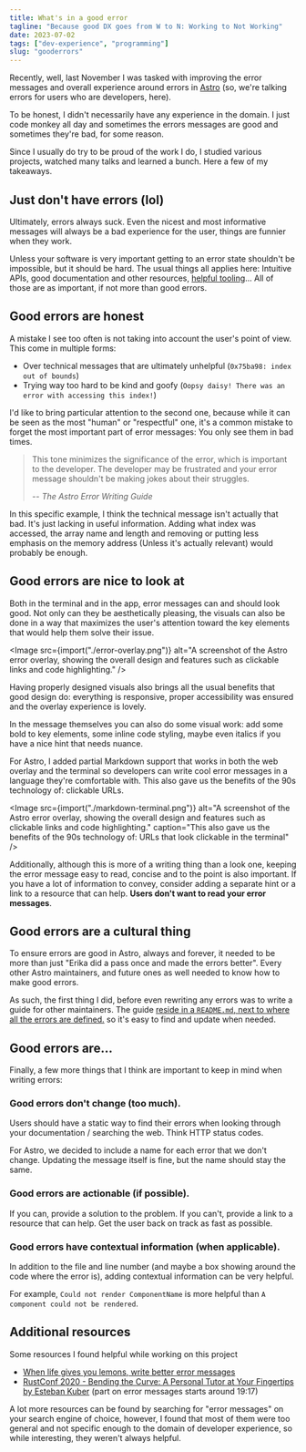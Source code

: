 ```yaml
---
title: What's in a good error
tagline: "Because good DX goes from W to N: Working to Not Working"
date: 2023-07-02
tags: ["dev-experience", "programming"]
slug: "gooderrors"
---
```


Recently, well, last November I was tasked with improving the error messages and overall experience around errors in [Astro](https://astro.build) (so, we're talking errors for users who are developers, here).

To be honest, I didn't necessarily have any experience in the domain. I just code monkey all day and sometimes the errors messages are good and sometimes they're bad, for some reason.

Since I usually do try to be proud of the work I do, I studied various projects, watched many talks and learned a bunch. Here a few of my takeaways.

## Just don't have errors (lol)

Ultimately, errors always suck. Even the nicest and most informative messages will always be a bad experience for the user, things are funnier when they work.

Unless your software is very important getting to an error state shouldn't be impossible, but it should be hard. The usual things all applies here: Intuitive APIs, good documentation and other resources, [helpful tooling](/article/dontunderestimateeditorintegration)... All of those are as important, if not more than good errors.

## Good errors are honest

A mistake I see too often is not taking into account the user's point of view. This come in multiple forms:

- Over technical messages that are ultimately unhelpful (`0x75ba98: index out of bounds`)
- Trying way too hard to be kind and goofy (`Oopsy daisy! There was an error with accessing this index!`)

I'd like to bring particular attention to the second one, because while it can be seen as the most "human" or "respectful" one, it's a common mistake to forget the most important part of error messages: You only see them in bad times.

> This tone minimizes the significance of the error, which is important to the developer. The developer may be frustrated and your error message shouldn't be making jokes about their struggles.
>
> -- <cite>The Astro Error Writing Guide</cite>

In this specific example, I think the technical message isn't actually that bad. It's just lacking in useful information. Adding what index was accessed, the array name and length and removing or putting less emphasis on the memory address (Unless it's actually relevant) would probably be enough.

## Good errors are nice to look at

Both in the terminal and in the app, error messages can and should look good. Not only can they be aesthetically pleasing, the visuals can also be done in a way that maximizes the user's attention toward the key elements that would help them solve their issue.

<Image
  src={import("./error-overlay.png")}
  alt="A screenshot of the Astro error overlay, showing the overall design and features such as clickable links and code highlighting."
/>

Having properly designed visuals also brings all the usual benefits that good design do: everything is responsive, proper accessibility was ensured and the overlay experience is lovely.

In the message themselves you can also do some visual work: add some bold to key elements, some inline code styling, maybe even italics if you have a nice hint that needs nuance.

For Astro, I added partial Markdown support that works in both the web overlay and the terminal so developers can write cool error messages in a language they're comfortable with. This also gave us the benefits of the 90s technology of: clickable URLs.

<Image
  src={import("./markdown-terminal.png")}
  alt="A screenshot of the Astro error overlay, showing the overall design and features such as clickable links and code highlighting."
  caption="This also gave us the benefits of the 90s technology of: URLs that look clickable in the terminal"
/>

Additionally, although this is more of a writing thing than a look one, keeping the error message easy to read, concise and to the point is also important. If you have a lot of information to convey, consider adding a separate hint or a link to a resource that can help. **Users don't want to read your error messages**.

## Good errors are a cultural thing

To ensure errors are good in Astro, always and forever, it needed to be more than just "Erika did a pass once and made the errors better". Every other Astro maintainers, and future ones as well needed to know how to make good errors.

As such, the first thing I did, before even rewriting any errors was to write a guide for other maintainers. The guide [reside in a `README.md`, next to where all the errors are defined.](https://github.com/withastro/astro/blob/main/packages/astro/src/core/errors/README.md) so it's easy to find and update when needed.

## Good errors are...

Finally, a few more things that I think are important to keep in mind when writing errors:

### **Good errors don't change (too much)**.

Users should have a static way to find their errors when looking through your documentation / searching the web. Think HTTP status codes.

For Astro, we decided to include a name for each error that we don't change. Updating the message itself is fine, but the name should stay the same.

### **Good errors are actionable (if possible)**.

If you can, provide a solution to the problem. If you can't, provide a link to a resource that can help. Get the user back on track as fast as possible.

### **Good errors have contextual information (when applicable)**.

In addition to the file and line number (and maybe a box showing around the code where the error is), adding contextual information can be very helpful.

For example, `Could not render ComponentName` is more helpful than `A component could not be rendered`.

## Additional resources

Some resources I found helpful while working on this project

- [When life gives you lemons, write better error messages](https://wix-ux.com/when-life-gives-you-lemons-write-better-error-messages-46c5223e1a2f)
- [RustConf 2020 - Bending the Curve: A Personal Tutor at Your Fingertips by Esteban Kuber](https://www.youtube.com/watch?v=Z6X7Ada0ugE) (part on error messages starts around 19:17)

A lot more resources can be found by searching for "error messages" on your search engine of choice, however, I found that most of them were too general and not specific enough to the domain of developer experience, so while interesting, they weren't always helpful.
